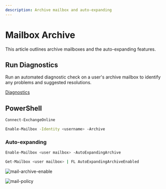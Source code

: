 ```yaml
---
description: Archive mailbox and auto-expanding
---
```


# Mailbox Archive

This article outlines archive mailboxes and the auto-expanding features.

## Run Diagnostics

Run an automated diagnostic check on a user's archive mailbox to identify any problems and suggested resolutions.

<div>
  <a class="button button--outline button--warning" href="https://aka.ms/PillarArchiveMailbox" target="_blank">Diagnostics</a>
</div>

## PowerShell


```sh
Connect-ExchangeOnline 
```

```sh
Enable-Mailbox -Identity <username> -Archive
```
### Auto-expanding

```sh
Enable-Mailbox <user mailbox> -AutoExpandingArchive
```

```sh
Get-Mailbox <user mailbox> | FL AutoExpandingArchiveEnabled
```
![mail-archive-enable](/img/troubleshooting/mail-archive-enable.png)


![mail-policy](/img/troubleshooting/mail-policy.png)